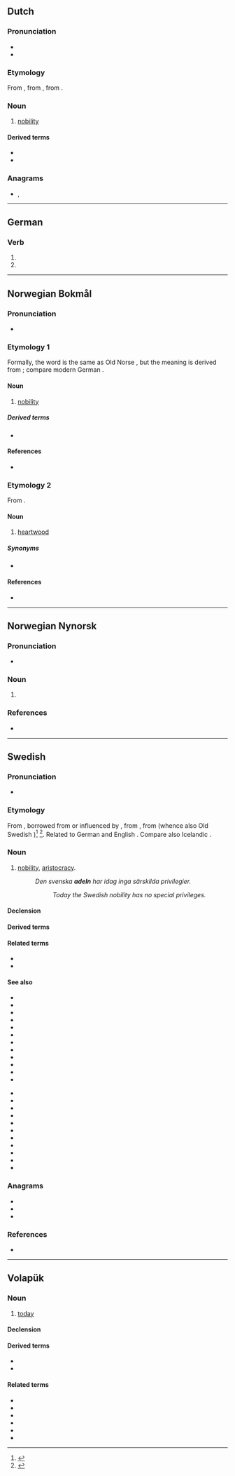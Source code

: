 {{also|Adel|ädel|a del}}
==Dutch==

===Pronunciation===
* {{IPA|/ˈaːdəl/|lang=nl}}
* {{audio|Nl-adel.ogg|audio|lang=nl}}

===Etymology===
From {{inh|nl|dum|adel}}, from {{inh|nl|odt|*athal}}, from {{inh|nl|gem-pro|*aþalą}}.

===Noun===
{{nl-noun|m|-|-}}

# [[nobility]]

====Derived terms====
* {{l|nl|adelen}}
* {{l|nl|adellijk}}

===Anagrams===
* {{l|nl|dale}}, {{l|nl|lade}}

----

==German==

===Verb===
{{head|de|verb form}}

# {{de-verb form of|adeln|1|s|g}}
# {{de-verb form of|adeln|i|s}}

----

==Norwegian Bokmål==

===Pronunciation===
* {{IPA|/ˈɑ̀ːdel/|lang=nb}}

===Etymology 1===
Formally, the word is the same as Old Norse {{m|non|aðal}}, but the meaning is derived from {{etyl|gml|nb}} {{m|gml|adel}}; compare modern German {{m|de|Adel}}.

====Noun====
{{head|nb|noun|g=m|definite singular|adelen|uncountable}}

# [[nobility]]

=====Derived terms=====
* {{l|nb|adelsmann}}

====References====
* {{R:Falk&Torp}}

===Etymology 2===
From {{etyl|non|nb}} {{m|non|aðal|}}.

====Noun====
{{head|nb|noun|g=m}}

# {{lb|nb|dialectal}} [[heartwood]]

=====Synonyms=====
* {{l|nb|kjerneved}}

====References====
* {{R:Aasen1850}}

----

==Norwegian Nynorsk==

===Pronunciation===
* {{IPA|/ˈɑːdɛl/|lang=nn}}

===Noun===
{{head|nn|noun|g=m|definite singular|adelen|indefinite plural|adlar|definite plural|adlane}}

# {{l|en|nobility}}

===References===
* {{R:The Nynorsk Dictionary}}

----

==Swedish==

===Pronunciation===
* {{IPA|/ˈɑːdel/|lang=sv}}

===Etymology===
From {{inh|sv|gmq-osw|adel}}, borrowed from or influenced by {{der|sv|gml|adel||noble descent; nobility}}, from {{der|sv|osx|athal}}, from {{der|sv|gem-pro|*aþalaz}} (whence also Old Swedish {{m|gmq-osw|aþal-}})<ref>{{R:runeberg.org|svetym|0090.html adel}}</ref> <ref>{{R:SAOB online|adel}}</ref>. Related to German {{m|de|Adel}} and English {{m|en|athel}}. Compare also Icelandic {{m|is|aðall||nobility}}.

===Noun===
{{sv-noun|c|-}}

# [[nobility]], [[aristocracy]].
#: ''Den svenska '''adeln''' har idag inga särskilda privilegier.''
#:: ''Today the Swedish nobility has no special privileges.''

====Declension====
{{sv-noun-unc-irreg-c}}

====Derived terms====
{{der3|lang=sv|{{l|sv|adelsbrev}}
|{{l|sv|adelsdam}}
|{{l|sv|adelskalender}}
|{{l|sv|adelskap}}
|{{l|sv|adelskvinna}}
|{{l|sv|adelsman}}
|{{l|sv|adelsmöte}}
|{{l|sv|adelsprivilegier}}
|{{l|sv|adelsstolt}}
|{{l|sv|adla}}
|{{l|sv|adlig}}
|{{l|sv|bördsadel}}
|{{l|sv|fattigadel}}
|{{l|sv|högadel}}
|{{l|sv|lågadel}}
|{{l|sv|tjänsteadel}}
|{{l|sv|ämbetsadel}}
}}

====Related terms====
* {{l|sv|ädel}}
* {{l|sv|ädling}}

====See also====
{{top2}}
* {{l|sv|baron|g=m}}
* {{l|sv|baronessa|g=f}}
* {{l|sv|drottning|g=f}}
* {{l|sv|landriddare|g=m}}
* {{l|sv|friherre|g=m}}
* {{l|sv|friherrinna|g=f}}
* {{l|sv|fru|g=f}}
* {{l|sv|frälse}}
* {{l|sv|furste|g=m}}
* {{l|sv|greve|g=m}}
* {{l|sv|grevinna|g=f}}
* {{l|sv|hertig|g=m}}
{{mid2}}
* {{l|sv|hertiginna|g=f}}
* {{l|sv|jarl|g=m}}
* {{l|sv|kung|g=m}}
* {{l|sv|kejsare|g=m}}
* {{l|sv|kejsarinna|g=f}}
* {{l|sv|kronprins|g=m}}
* {{l|sv|kronprinsessa|g=f}}
* {{l|sv|markis|g=m}}
* {{l|sv|prins|g=m}}
* {{l|sv|prinsessa|g=f}}
* {{l|sv|riddare|g=m}}
{{bottom}}

===Anagrams===
* {{l|sv|leda}}
* {{l|sv|dela}}
* {{l|sv|lade}}

===References===
* {{R:runeberg.org|saol|8|0010.html adel}}
<references/>

----

==Volapük==

===Noun===
{{vo-noun}}

# [[today]]

====Declension====
{{vo-decl-noun}}

====Derived terms====
* {{l|vo|adelo}}
* {{l|vo|adelo gödiko}}

====Related terms====
* {{l|vo|ädelo}}
* {{l|vo|ädelo gödiko}}
* {{l|vo|del}}
* {{l|vo|kronamadel}}
* {{l|vo|läbadel}}
* {{l|vo|odelo gödiko}}